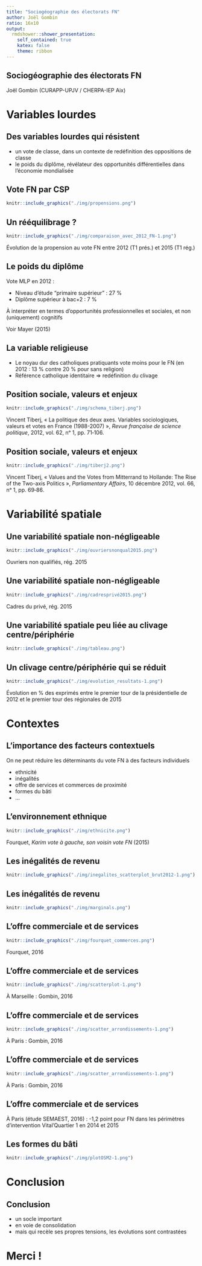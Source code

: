```yaml
---
title: "Sociogéographie des électorats FN"
author: Joël Gombin
ratio: 16x10
output:
  rmdshower::shower_presentation:
    self_contained: true
    katex: false
    theme: ribbon
---
```


## Sociogéographie des électorats FN


<p></p>
<p></p><p></p><p>
Joël Gombin (CURAPP-UPJV / CHERPA-IEP Aix)
</p>



# Variables lourdes

## Des variables lourdes qui résistent

- un vote de classe, dans un contexte de redéfinition des oppositions de classe
- le poids du diplôme, révélateur des opportunités différentielles dans l'économie mondialisée

## Vote FN par CSP 

```r
knitr::include_graphics("./img/propensions.png")
```

## Un rééquilibrage ?

```r
knitr::include_graphics("./img/comparaison_avec_2012_FN-1.png")
```

<p class="note">Évolution de la propension au vote FN entre 2012 (T1 prés.) et 2015 (T1 rég.)</p>

## Le poids du diplôme

Vote MLP en 2012 :

- Niveau d'étude "primaire supérieur" : 27 % 
- Diplôme supérieur à bac+2 : 7 %

À interpréter en termes d'opportunités professionnelles et sociales, et non (uniquement) cognitifs

<p class="note"> Voir Mayer (2015)</p>

## La variable religieuse

- Le noyau dur des catholiques pratiquants vote moins pour le FN (en 2012 : 13 % contre 20 % pour sans religion)
- Référence catholique identitaire => redéfinition du clivage


## Position sociale, valeurs et enjeux

```r
knitr::include_graphics("./img/schema_tiberj.png")
```

<p class="note">Vincent Tiberj, « La politique des deux axes. Variables sociologiques, valeurs et votes en France (1988-2007) », _Revue française de science politique_, 2012, vol. 62, nᵒ 1, pp. 71‑106.</p>


## Position sociale, valeurs et enjeux

```r
knitr::include_graphics("./img/tiberj2.png")
```

<p class="note">Vincent Tiberj, « Values and the Votes from Mitterrand to Hollande: The Rise of the Two-axis Politics », _Parliamentary Affairs_, 10 décembre 2012, vol. 66, nᵒ 1, pp. 69‑86.</p>


# Variabilité spatiale


## Une variabilité spatiale non-négligeable

```r
knitr::include_graphics("./img/ouvriersnonqual2015.png")
```

<p class="note">Ouvriers non qualifiés, rég. 2015</p>

## Une variabilité spatiale non-négligeable

```r
knitr::include_graphics("./img/cadresprivé2015.png")
```

<p class="note">Cadres du privé, rég. 2015</p>

## Une variabilité spatiale peu liée au clivage centre/périphérie

```r
knitr::include_graphics("./img/tableau.png")
```

## Un clivage centre/périphérie qui se réduit

```r
knitr::include_graphics("./img/evolution_resultats-1.png")
```

<p class="note">Évolution en % des exprimés entre le premier tour de la présidentielle de 2012 et le premier tour des régionales de 2015</p>


# Contextes

## L'importance des facteurs contextuels

On ne peut réduire les déterminants du vote FN à des facteurs individuels

- ethnicité
- inégalités
- offre de services et commerces de proximité
- formes du bâti
- ...

## L'environnement ethnique

```r
knitr::include_graphics("./img/ethnicite.png")
```

<p class="note">Fourquet, *Karim vote à gauche, son voisin vote FN* (2015)</p>

## Les inégalités de revenu 

```r
knitr::include_graphics("./img/inegalites_scatterplot_brut2012-1.png")
```

## Les inégalités de revenu 

```r
knitr::include_graphics("./img/marginals.png")
```

## L'offre commerciale et de services

```r
knitr::include_graphics("./img/fourquet_commerces.png")
```

<p class="note">Fourquet, 2016</p>

## L'offre commerciale et de services

```r
knitr::include_graphics("./img/scatterplot-1.png")
```

<p class="note">À Marseille : Gombin, 2016</p>

## L'offre commerciale et de services

```r
knitr::include_graphics("./img/scatter_arrondissements-1.png")
```

<p class="note">À Paris : Gombin, 2016</p>

## L'offre commerciale et de services

```r
knitr::include_graphics("./img/scatter_arrondissements-1.png")
```

<p class="note">À Paris : Gombin, 2016</p>

## L'offre commerciale et de services

À Paris (étude SEMAEST, 2016) : -1,2 point pour FN dans les périmètres d'intervention Vital'Quartier 1 en 2014 et 2015

## Les formes du bâti

```r
knitr::include_graphics("./img/plotOSM2-1.png")
```


# Conclusion

## Conclusion

- un socle important
- en voie de consolidation
- mais qui recèle ses propres tensions, les évolutions sont contrastées

# Merci !